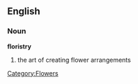 {{wikipedia}}
==English==
===Noun===
'''floristry'''
# the art of creating flower arrangements
[[Category:Flowers]]